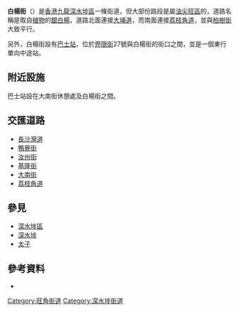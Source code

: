 {{refimprove|time=2012-01-18T12:56:30+00:00}}
{{Infobox Hong Kong Road
|   中文街道名稱    =  白楊街
|   英文街道名稱    =  Poplar Street
|   圖片    =  File:Tai Nan Street and Poplar Street (Hong Kong).jpg
|   圖片說明    = [[大南街|大南街]]與白楊街交界的路段
|   路段總長度    =  
|   車速限制    =  
|   行車線數量    =  2
|   所在地區    =  [[九龍|九龍]][[深水埗|深水埗]]及[[旺角|旺角]]
|   起點    =  [[西洋菜街|西洋菜北街]]
|   終點    =  [[荔枝角道|荔枝角道]]
|   道路命名日期    =  
|   命名文件    =  
|   道路動工日期    =  
|   道路興建計劃    =  
|   道路舊名資料    =  
|   通車日期    = 1920年代
}}
'''白楊街'''（{{lang-en|'''Poplar Street'''}}）是[[香港|香港]][[九龍|九龍]][[深水埗區|深水埗區]]一條街道，但大部份路段是屬[[油尖旺區|油尖旺區]]的，道路名稱是取自[[植物|植物]]的[[銀白楊|銀白楊]]，道路北面連接[[大埔道|大埔道]]，而南面連接[[荔枝角道|荔枝角道]]，並與[[柏樹街|柏樹街]]大致平行。

另外，白楊街設有[[巴士站|巴士站]]，位於[[界限街|界限街]]27號與白楊街的街口之間，並是一個東行單向中途站。

==附近設施==
巴士站設在大南街休憩處及白楊街之間。

==交匯道路==
*[[長沙灣道|長沙灣道]]
*[[鴨寮街|鴨寮街]]
*[[汝州街|汝州街]]
*[[基隆街_(香港)|基隆街]]
*[[大南街|大南街]]
*[[荔枝角道|荔枝角道]]

==參見==
*[[深水埗區|深水埗區]]
*[[深水埗|深水埗]]
*[[太子_(香港)|太子]]

==參考資料==
*{{Cite book| author =梁炳華| title =《深水埗區風物志》| location =香港| publisher =深水埗區區議會| date =2011年| pages =| ISBN =| accessdate =2012年8月2日| url =http://www.districtcouncils.gov.hk/ssp/doc/tc/publications_links/HERITAGE%20OF%20THE%20SSP%20DISTRICT%20HK%202011.pdf| language =中文| quote =}}{{dead link|date=2018年1月 |bot=InternetArchiveBot |fix-attempted=yes }}

{{Commonscat|Poplar Street|白楊街}}
{{香港大角咀植物名稱街道系列}}
[[Category:旺角街道|Category:旺角街道]]
[[Category:深水埗街道|Category:深水埗街道]]